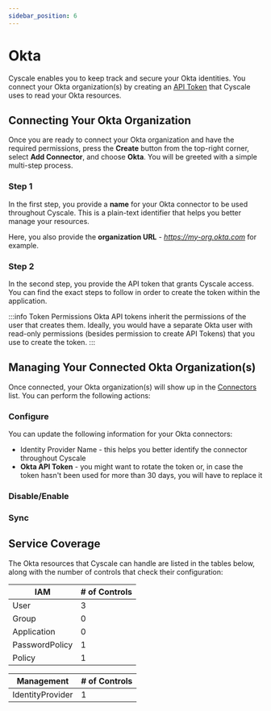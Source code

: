 ```yaml
---
sidebar_position: 6
---
```



# Okta

Cyscale enables you to keep track and secure your Okta identities. You connect your Okta organization(s) by creating an [API Token](https://help.okta.com/oie/en-us/Content/Topics/Security/API.htm?cshid=Security_API#Security_API) that Cyscale uses to read your Okta resources.

## Connecting Your Okta Organization

Once you are ready to connect your Okta organization and have the required permissions, press the **Create** button from the top-right corner, select **Add Connector**, and choose **Okta**. You will be greeted with a simple multi-step process.

### Step 1

In the first step, you provide a **name** for your Okta connector to be used throughout Cyscale. This is a plain-text identifier that helps you better manage your resources.

Here, you also provide the **organization URL** - _https://my-org.okta.com_ for example.

### Step 2

In the second step, you provide the API token that grants Cyscale access. You can find the exact steps to follow in order to create the token within the application.

:::info Token Permissions
Okta API tokens inherit the permissions of the user that creates them. Ideally, you would have a separate Okta user with read-only permissions (besides permission to create API Tokens) that you use to create the token.
:::

## Managing Your Connected Okta Organization(s)

Once connected, your Okta organization(s) will show up in the [Connectors](https://app.cyscale.com/connectors) list. You can perform the following actions:

### Configure

You can update the following information for your Okta connectors:

- Identity Provider Name - this helps you better identify the connector throughout Cyscale
- **Okta API Token** - you might want to rotate the token or, in case the token hasn't been used for more than 30 days, you will have to replace it

### Disable/Enable

<DisableEnable />

### Sync

<Sync />

## Service Coverage

The Okta resources that Cyscale can handle are listed in the tables below, along with the number of controls that check their configuration:

| IAM            | # of Controls |
| -------------- | ------------- |
| User           | 3             |
| Group          | 0             |
| Application    | 0             |
| PasswordPolicy | 1             |
| Policy         | 1             |

| Management       | # of Controls |
| ---------------- | ------------- |
| IdentityProvider | 1             |
